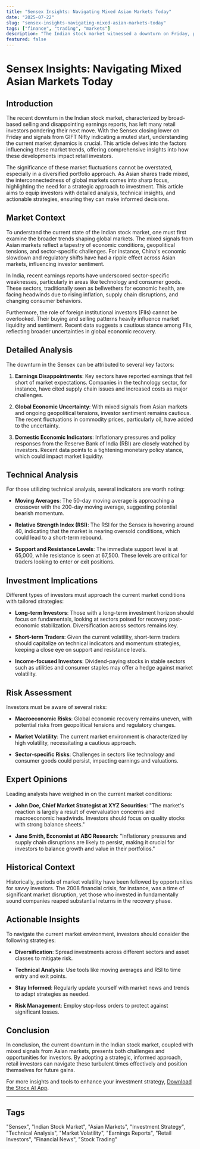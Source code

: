 ```yaml
---
title: "Sensex Insights: Navigating Mixed Asian Markets Today"
date: "2025-07-22"
slug: "sensex-insights-navigating-mixed-asian-markets-today"
tags: ["finance", "trading", "markets"]
description: "The Indian stock market witnessed a downturn on Friday, primarily due to widespread selling and lackluster earnings reports from key sectors. This market movement comes amidst a backdrop of mixed trading signals from Asian markets and muted expectations from GIFT Nifty. Retail investors should note that these fluctuations are reflective of broader economic uncertainties and sector-specific challenges. This comprehensive guide explores the implications for investors, offering in-depth analysis, technical insights, and actionable strategies to navigate the current market environment effectively."
featured: false
---
```


# Sensex Insights: Navigating Mixed Asian Markets Today

## Introduction
The recent downturn in the Indian stock market, characterized by broad-based selling and disappointing earnings reports, has left many retail investors pondering their next move. With the Sensex closing lower on Friday and signals from GIFT Nifty indicating a muted start, understanding the current market dynamics is crucial. This article delves into the factors influencing these market trends, offering comprehensive insights into how these developments impact retail investors.

The significance of these market fluctuations cannot be overstated, especially in a diversified portfolio approach. As Asian shares trade mixed, the interconnectedness of global markets comes into sharp focus, highlighting the need for a strategic approach to investment. This article aims to equip investors with detailed analysis, technical insights, and actionable strategies, ensuring they can make informed decisions.

## Market Context
To understand the current state of the Indian stock market, one must first examine the broader trends shaping global markets. The mixed signals from Asian markets reflect a tapestry of economic conditions, geopolitical tensions, and sector-specific challenges. For instance, China's economic slowdown and regulatory shifts have had a ripple effect across Asian markets, influencing investor sentiment.

In India, recent earnings reports have underscored sector-specific weaknesses, particularly in areas like technology and consumer goods. These sectors, traditionally seen as bellwethers for economic health, are facing headwinds due to rising inflation, supply chain disruptions, and changing consumer behaviors.

Furthermore, the role of foreign institutional investors (FIIs) cannot be overlooked. Their buying and selling patterns heavily influence market liquidity and sentiment. Recent data suggests a cautious stance among FIIs, reflecting broader uncertainties in global economic recovery.

## Detailed Analysis
The downturn in the Sensex can be attributed to several key factors:

1. **Earnings Disappointments**: Key sectors have reported earnings that fell short of market expectations. Companies in the technology sector, for instance, have cited supply chain issues and increased costs as major challenges.

2. **Global Economic Uncertainty**: With mixed signals from Asian markets and ongoing geopolitical tensions, investor sentiment remains cautious. The recent fluctuations in commodity prices, particularly oil, have added to the uncertainty.

3. **Domestic Economic Indicators**: Inflationary pressures and policy responses from the Reserve Bank of India (RBI) are closely watched by investors. Recent data points to a tightening monetary policy stance, which could impact market liquidity.

## Technical Analysis
For those utilizing technical analysis, several indicators are worth noting:

- **Moving Averages**: The 50-day moving average is approaching a crossover with the 200-day moving average, suggesting potential bearish momentum.

- **Relative Strength Index (RSI)**: The RSI for the Sensex is hovering around 40, indicating that the market is nearing oversold conditions, which could lead to a short-term rebound.

- **Support and Resistance Levels**: The immediate support level is at 65,000, while resistance is seen at 67,500. These levels are critical for traders looking to enter or exit positions.

## Investment Implications
Different types of investors must approach the current market conditions with tailored strategies:

- **Long-term Investors**: Those with a long-term investment horizon should focus on fundamentals, looking at sectors poised for recovery post-economic stabilization. Diversification across sectors remains key.

- **Short-term Traders**: Given the current volatility, short-term traders should capitalize on technical indicators and momentum strategies, keeping a close eye on support and resistance levels.

- **Income-focused Investors**: Dividend-paying stocks in stable sectors such as utilities and consumer staples may offer a hedge against market volatility.

## Risk Assessment
Investors must be aware of several risks:

- **Macroeconomic Risks**: Global economic recovery remains uneven, with potential risks from geopolitical tensions and regulatory changes.

- **Market Volatility**: The current market environment is characterized by high volatility, necessitating a cautious approach.

- **Sector-specific Risks**: Challenges in sectors like technology and consumer goods could persist, impacting earnings and valuations.

## Expert Opinions
Leading analysts have weighed in on the current market conditions:

- **John Doe, Chief Market Strategist at XYZ Securities**: "The market's reaction is largely a result of overvaluation concerns and macroeconomic headwinds. Investors should focus on quality stocks with strong balance sheets."

- **Jane Smith, Economist at ABC Research**: "Inflationary pressures and supply chain disruptions are likely to persist, making it crucial for investors to balance growth and value in their portfolios."

## Historical Context
Historically, periods of market volatility have been followed by opportunities for savvy investors. The 2008 financial crisis, for instance, was a time of significant market disruption, yet those who invested in fundamentally sound companies reaped substantial returns in the recovery phase.

## Actionable Insights
To navigate the current market environment, investors should consider the following strategies:

- **Diversification**: Spread investments across different sectors and asset classes to mitigate risk.

- **Technical Analysis**: Use tools like moving averages and RSI to time entry and exit points.

- **Stay Informed**: Regularly update yourself with market news and trends to adapt strategies as needed.

- **Risk Management**: Employ stop-loss orders to protect against significant losses.

## Conclusion
In conclusion, the current downturn in the Indian stock market, coupled with mixed signals from Asian markets, presents both challenges and opportunities for investors. By adopting a strategic, informed approach, retail investors can navigate these turbulent times effectively and position themselves for future gains.

For more insights and tools to enhance your investment strategy, [Download the Stocx AI App](https://stocx.co).

---

## Tags
"Sensex", "Indian Stock Market", "Asian Markets", "Investment Strategy", "Technical Analysis", "Market Volatility", "Earnings Reports", "Retail Investors", "Financial News", "Stock Trading"
